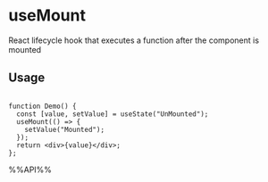 # useMount

React lifecycle hook that executes a function after the component is mounted


## Usage

```tsx live

function Demo() {
  const [value, setValue] = useState("UnMounted");
  useMount(() => {
    setValue("Mounted");
  });
  return <div>{value}</div>;
};

```

%%API%%
